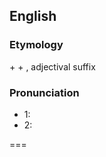 ==English==

===Etymology===
{{etyl|en|-}} {{term|homo-||same|lang=en}} + {{etyl|grc|en}} {{term|sc=polytonic|γένος|tr=genos||kind|lang=grc}} + {{etyl|en|-}} {{term|-ous|lang=en}}, adjectival suffix

===Pronunciation===
* 1: {{IPA|/ho.məˈdʒi.ni.əs/}}
* 2: {{IPA|/həˈmɑ.dʒɪ.nəs/}}
*: {{audio|en-us-homogeneous.ogg|Audio (US)}}
*: {{audio|en-uk-homogeneous.ogg|Audio (UK)}}

===
